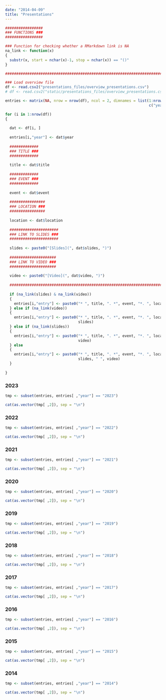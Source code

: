 ```yaml
---
date: "2014-04-09"
title: "Presentations"
---
```


```r
#################
### FUNCTIONS ###
#################

### Function for checking whether a RMarkdown link is NA
na_link <- function(x)
{
  substr(x, start = nchar(x)-1, stop = nchar(x)) == "()"
}

################################################################################

### Load overview file
df <- read.csv2("presentations_files/overview_presentations.csv")
# df <- read.csv2("static/presentations_files/overview_presentations.csv") # For local use

entries <- matrix(NA, nrow = nrow(df), ncol = 2, dimnames = list(1:nrow(df), 
                                                                 c("year", "entry")))

for (i in 1:nrow(df))
{
  
  dat <- df[i, ]
  
  entries[i,"year"] <- dat$year
  
  #############
  ### TITLE ###
  #############
  
  title <- dat$title
  
  #############
  ### EVENT ###
  #############
  
  event <- dat$event
  
  ################
  ### LOCATION ###
  ################
  
  location <- dat$location
  
  ######################
  ### LINK TO SLIDES ###
  ######################
  
  slides <- paste0("[Slides](", dat$slides, ")")
  
  #####################
  ### LINK TO VIDEO ###
  #####################
  
  video <- paste0("[Video](", dat$video, ")")
  
  ################################################################################
  
  if (na_link(slides) & na_link(video))
  {
    entries[i,"entry"] <- paste0("* ", title, ". *", event, "*. ", location, ". ")  
  } else if (na_link(video))
  {
    entries[i,"entry"] <- paste0("* ", title, ". *", event, "*. ", location, ". ", 
                                 slides)
  } else if (na_link(slides))
  {
    entries[i,"entry"] <- paste0("* ", title, ". *", event, "*. ", location, ". ", 
                                 video)
  } else
  {
    entries[i,"entry"] <- paste0("* ", title, ". *", event, "*. ", location, ". ", 
                                 slides, " ", video)  
  }
  
}
```

### 2023

```r
tmp <- subset(entries, entries[ ,"year"] == "2023")

cat(as.vector(tmp[ ,2]), sep = "\n")
```

### 2022

```r
tmp <- subset(entries, entries[ ,"year"] == "2022")

cat(as.vector(tmp[ ,2]), sep = "\n")
```

### 2021

```r
tmp <- subset(entries, entries[ ,"year"] == "2021")

cat(as.vector(tmp[ ,2]), sep = "\n")
```

### 2020

```r
tmp <- subset(entries, entries[ ,"year"] == "2020")

cat(as.vector(tmp[ ,2]), sep = "\n")
```

### 2019

```r
tmp <- subset(entries, entries[ ,"year"] == "2019")

cat(as.vector(tmp[ ,2]), sep = "\n")
```

### 2018

```r
tmp <- subset(entries, entries[ ,"year"] == "2018")

cat(as.vector(tmp[ ,2]), sep = "\n")
```

### 2017

```r
tmp <- subset(entries, entries[ ,"year"] == "2017")

cat(as.vector(tmp[ ,2]), sep = "\n")
```

### 2016

```r
tmp <- subset(entries, entries[ ,"year"] == "2016")

cat(as.vector(tmp[ ,2]), sep = "\n")
```

### 2015

```r
tmp <- subset(entries, entries[ ,"year"] == "2015")

cat(as.vector(tmp[ ,2]), sep = "\n")
```

### 2014

```r
tmp <- subset(entries, entries[ ,"year"] == "2014")

cat(as.vector(tmp[ ,2]), sep = "\n")
```